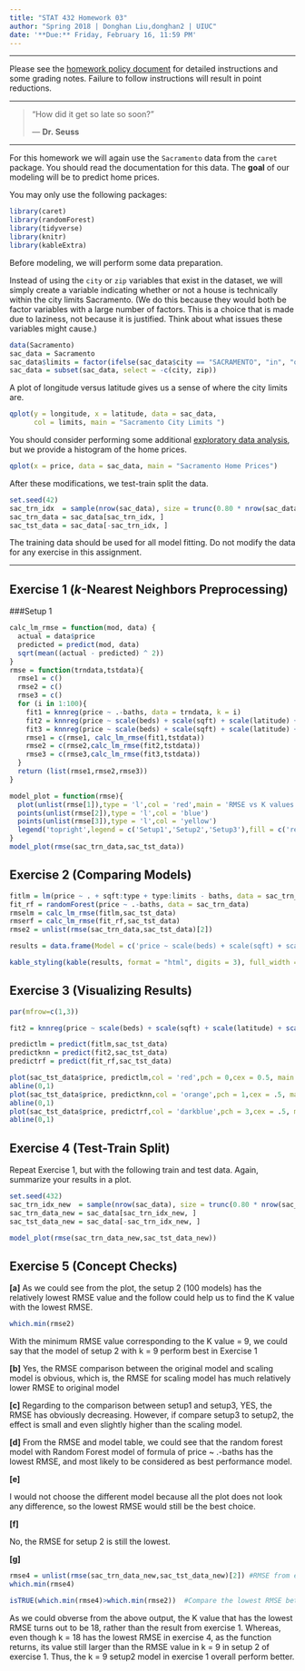 ---
title: "STAT 432 Homework 03"
author: "Spring 2018 | Donghan Liu,donghan2 | UIUC"
date: '**Due:** Friday, February 16, 11:59 PM'
---

***

Please see the [homework policy document](https://daviddalpiaz.github.io/stat432sp18/homework_policy.html) for detailed instructions and some grading notes. Failure to follow instructions will result in point reductions.

***

> "How did it get so late so soon?"
>
> --- **Dr. Seuss**

***

For this homework we will again use the `Sacramento` data from the `caret` package. You should read the documentation for this data. The **goal** of our modeling will be to predict home prices.

You may only use the following packages:

```{r, message = FALSE, warning = FALSE}
library(caret)
library(randomForest)
library(tidyverse)
library(knitr)
library(kableExtra)
```

Before modeling, we will perform some data preparation.

Instead of using the `city` or `zip` variables that exist in the dataset, we will simply create a variable indicating whether or not a house is technically within the city limits Sacramento. (We do this because they would both be factor variables with a large number of factors. This is a choice that is made due to laziness, not because it is justified. Think about what issues these variables might cause.)

```{r}
data(Sacramento)
sac_data = Sacramento
sac_data$limits = factor(ifelse(sac_data$city == "SACRAMENTO", "in", "out"))
sac_data = subset(sac_data, select = -c(city, zip))
```

A plot of longitude versus latitude gives us a sense of where the city limits are.

```{r, fig.align = "center"}
qplot(y = longitude, x = latitude, data = sac_data, 
      col = limits, main = "Sacramento City Limits ")
```

You should consider performing some additional [exploratory data analysis](https://en.wikipedia.org/wiki/Exploratory_data_analysis), but we provide a histogram of the home prices.

```{r fig.align = "center", message = FALSE, warning = FALSE}
qplot(x = price, data = sac_data, main = "Sacramento Home Prices")
```

After these modifications, we test-train split the data.

```{r}
set.seed(42)
sac_trn_idx  = sample(nrow(sac_data), size = trunc(0.80 * nrow(sac_data)))
sac_trn_data = sac_data[sac_trn_idx, ]
sac_tst_data = sac_data[-sac_trn_idx, ]
```

The training data should be used for all model fitting. Do not modify the data for any exercise in this assignment.

***

## Exercise 1 ($k$-Nearest Neighbors Preprocessing)

###Setup 1
```{r}
calc_lm_rmse = function(mod, data) {
  actual = data$price
  predicted = predict(mod, data)
  sqrt(mean((actual - predicted) ^ 2))
}
rmse = function(trndata,tstdata){
  rmse1 = c()
  rmse2 = c()
  rmse3 = c()
  for (i in 1:100){
    fit1 = knnreg(price ~ .-baths, data = trndata, k = i)
    fit2 = knnreg(price ~ scale(beds) + scale(sqft) + scale(latitude) + scale(longitude) + limits + type, data = trndata, k = i)
    fit3 = knnreg(price ~ scale(beds) + scale(sqft) + scale(latitude) + scale(longitude) + as.numeric(limits) + as.numeric(type), data = trndata, k = i)
    rmse1 = c(rmse1, calc_lm_rmse(fit1,tstdata))
    rmse2 = c(rmse2,calc_lm_rmse(fit2,tstdata))
    rmse3 = c(rmse3,calc_lm_rmse(fit3,tstdata))
  }
  return (list(rmse1,rmse2,rmse3))
}

model_plot = function(rmse){
  plot(unlist(rmse[1]),type = 'l',col = 'red',main = 'RMSE vs K values',ylim = c(69000,105000),xlab = 'K value', ylab = 'RMSE')
  points(unlist(rmse[2]),type = 'l',col = 'blue')
  points(unlist(rmse[3]),type = 'l',col = 'yellow')
  legend('topright',legend = c('Setup1','Setup2','Setup3'),fill = c('red','blue','yellow'))
}
model_plot(rmse(sac_trn_data,sac_tst_data))

```


## Exercise 2 (Comparing Models)

```{r}
fitlm = lm(price ~ . + sqft:type + type:limits - baths, data = sac_trn_data)
fit_rf = randomForest(price ~ .-baths, data = sac_trn_data)
rmselm = calc_lm_rmse(fitlm,sac_tst_data)
rmserf = calc_lm_rmse(fit_rf,sac_tst_data)
rmse2 = unlist(rmse(sac_trn_data,sac_tst_data)[2])

results = data.frame(Model = c('price ~ scale(beds) + scale(sqft) + scale(latitude) + scale(longitude) + limits + type','price ~ . + sqft:type + type:limits - baths','price ~ .-baths'),Type = c('KNN','Linear Model','Random Forest'),RMSE_test = c(rmse2[which.min(rmse2)],rmselm,rmserf))

kable_styling(kable(results, format = "html", digits = 3), full_width = FALSE)
```



## Exercise 3 (Visualizing Results)

```{r}
par(mfrow=c(1,3))

fit2 = knnreg(price ~ scale(beds) + scale(sqft) + scale(latitude) + scale(longitude) + limits + type, data = sac_trn_data, k = which.min(rmse2))

predictlm = predict(fitlm,sac_tst_data)
predictknn = predict(fit2,sac_tst_data)
predictrf = predict(fit_rf,sac_tst_data)

plot(sac_tst_data$price, predictlm,col = 'red',pch = 0,cex = 0.5, main = 'Linear Model', xlab = 'Actual Value', ylab = 'Predict Value')
abline(0,1)
plot(sac_tst_data$price, predictknn,col = 'orange',pch = 1,cex = .5, main = 'KNN Model', xlab = 'Actual Value', ylab = 'Predict Value')
abline(0,1)
plot(sac_tst_data$price, predictrf,col = 'darkblue',pch = 3,cex = .5, main = 'Random Forest Model', xlab = 'Actual Value', ylab = 'Predict Value')
abline(0,1)

```



## Exercise 4 (Test-Train Split)

Repeat Exercise 1, but with the following train and test data. Again, summarize your results in a plot.

```{r}
set.seed(432)
sac_trn_idx_new  = sample(nrow(sac_data), size = trunc(0.80 * nrow(sac_data)))
sac_trn_data_new = sac_data[sac_trn_idx_new, ]
sac_tst_data_new = sac_data[-sac_trn_idx_new, ]
```

```{r}
model_plot(rmse(sac_trn_data_new,sac_tst_data_new))
```


## Exercise 5 (Concept Checks)


**[a]**
As we could see from the plot, the setup 2 (100 models) has the relatively lowest RMSE value and the follow could help us to find the K value with the lowest RMSE.
```{r}
which.min(rmse2)
```

With the minimum RMSE value corresponding to the K value = 9, we could say that the model of setup 2 with k = 9 perform best in Exercise 1

**[b]**
Yes, the RMSE comparison between the original model and scaling model is obvious, which is, the RMSE for scaling model has much relatively lower RMSE to original model

**[c]**
Regarding to the comparison between setup1 and setup3, YES, the RMSE has obviously decreasing. However, if compare setup3 to setup2, the effect is small and even slightly higher than the scaling model.

**[d]**
From the RMSE and model table, we could see that the random forest model with Random Forest model of formula of price ~ .-baths has the lowest RMSE, and most likely to be considered as best performance model.

**[e]**

I would not choose the different model because all the plot does not look any difference, so the lowest RMSE would still be the best choice.

**[f]**

No, the RMSE for setup 2 is still the lowest.

**[g]**
```{r}
rmse4 = unlist(rmse(sac_trn_data_new,sac_tst_data_new)[2]) #RMSE from exercise 4
which.min(rmse4)

isTRUE(which.min(rmse4)>which.min(rmse2))  #Compare the lowest RMSE between exercise 4 and exercise 1 (best performance model, k = 9)
```

As we could obverse from the above output, the K value that has the lowest RMSE turns out to be 18, rather than the result from exercise 1. Whereas, even though k = 18 has the lowest RMSE in exercise 4, as the function returns, its value still larger than the RMSE value in k = 9 in setup 2 of exercise 1. Thus, the k = 9 setup2 model in exercise 1 overall perform better.
